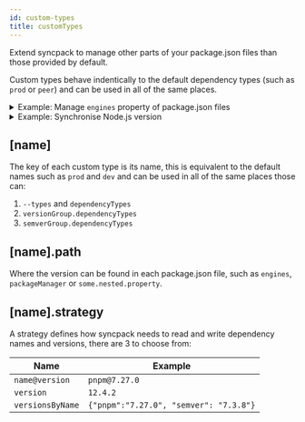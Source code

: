 ```yaml
---
id: custom-types
title: customTypes
---
```



Extend syncpack to manage other parts of your package.json files than those provided by default.

Custom types behave indentically to the default dependency types (such as `prod` or `peer`) and can be used in all of the same places.

<details>
  <summary>
    Example: Manage <code>engines</code> property of package.json files
  </summary>
  <NodeEngineExample level="h4" />
</details>

<details>
  <summary>Example: Synchronise Node.js version</summary>
  <NodeEngineExample level="h4" />
</details>

## \[name\]

<Pills required />

The key of each custom type is its name, this is equivalent to the default names such as `prod` and `dev` and can be used in all of the same places those can:

1. `--types` and `dependencyTypes`
1. `versionGroup.dependencyTypes`
1. `semverGroup.dependencyTypes`

## \[name\].path

<Pills required />

Where the version can be found in each package.json file, such as `engines`, `packageManager` or `some.nested.property`.

## \[name\].strategy

<Pills required />

A strategy defines how syncpack needs to read and write dependency names and versions, there are 3 to choose from:

| Name             | Example                                |
| ---------------- | -------------------------------------- |
| `name@version`   | `pnpm@7.27.0`                          |
| `version`        | `12.4.2`                               |
| `versionsByName` | `{"pnpm":"7.27.0", "semver": "7.3.8"}` |

